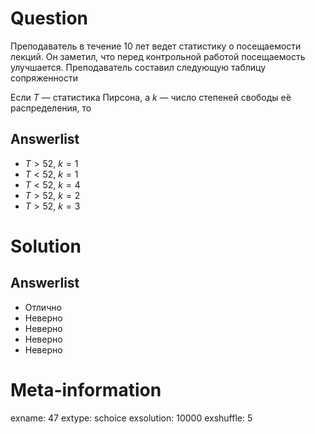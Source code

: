 Question
========
Преподаватель в течение 10 лет ведет статистику о посещаемости лекций. Он заметил, что перед контрольной работой посещаемость улучшается. Преподаватель составил следующую таблицу сопряженности

\vspace{5mm}
\begin{tabular}{lrr}
  \toprule
   & Контрольная будет & Контрольной не будет \\
   \midrule
   Пришло больше половины курса & 35 & 80 \\
   Пришло меньше половины курса & 5 & 200 \\
  \bottomrule
\end{tabular}
\vspace{5mm}

Если $T$ — статистика Пирсона, а $k$ — число степеней свободы её распределения, то

Answerlist
----------
*  $T>52$, $k=1$
*  $T<52$, $k=1$
*  $T<52$, $k=4$
*  $T>52$, $k=2$
*  $T>52$, $k=3$

Solution
========

Answerlist
----------
*  Отлично
*  Неверно
*  Неверно
*  Неверно
*  Неверно

Meta-information
================
exname: 47
extype: schoice
exsolution: 10000
exshuffle: 5
